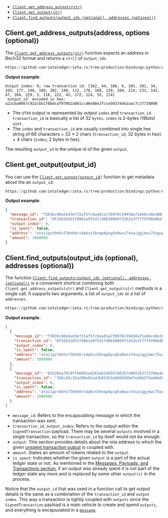 - [`Client.get_address_outputs(str)`](#clientget_address_outputsaddress-options-optionall)
- [`Client.get_output(str)`](#clientget_outputoutput_id)
- [`Client.find_outputs(output_ids (optional), addresses (optional))`](#clientfind_outputsoutput_ids-optional-addresses-optional)

## Client.get_address_outputs(address, options (optional))

The [`Client.get_address_outputs(str)`](./../api_reference.md#get_address_outputsaddress-options-optional-listutxoinput) function expects an address in Bech32 format and returns a `str[]` of
`output_ids`.


```python reference
https://github.com/iotaledger/iota.rs/tree/production/bindings/python/examples/05a_get_address_outputs.py
```

**Output example**:

```plaintext
Output index: 0; raw transaction id: [162, 44, 186, 6, 103, 201, 34, 203, 177, 248, 189, 202, 249, 112, 178, 168, 129, 204, 214, 232, 142, 47, 204, 229, 3, 116, 222, 42, 172, 124, 55, 114]
`output_id` encoded in hex: a22cba0667c922cbb1f8bdcaf970b2a881ccd6e88e2fcce50374de2aac7c37720000
```

- The `UTXO` output is represented by output `index` and `transaction_id`. `transaction_id` is basically a list of 32
  `bytes`. `index` is 2-bytes (16bits) `uint`.
- The `index` and `transaction_id` are usually combined into single hex string of 68 characters = 32 \* 2 chars
  (`transaction_id`; 32 bytes in hex) + 4 chars (`index`; 2 bytes in hex).

The resulting `output_id` is the unique id of the given `output`.

## Client.get_output(output_id)

You can use the [`Client.get_output(output_id)`](./../api_reference.md#get_outputoutput_id-outputresponse) function to get metadata about the an `output_id`:

```python reference
https://github.com/iotaledger/iota.rs/tree/production/bindings/python/examples/05b_get_output.py
```

**Output example**:

```json
{
  "message_id": "f303bc90a5ed3ef15af5fc6aa81a739978c59458a71e68ce8e380f1f534da1e6",
  "transaction_id": "0f2d5d2651f8061a9f5417d0658009f32b2e3f77f9706b0be3b4b3f466171f36",
  "output_index": 0,
  "is_spent": false,
  "address": "atoi1qzt0nhsf38nh6rs4p6zs5knqp6psgha9wsv74uajqgjmwc75ugupx3y7x0r",
  "amount": 1000000
}
```

## Client.find_outputs(output_ids (optional), addresses (optional))

The function [`Client.find_outputs(output_ids (optional), addresses (optional))`](./../api_reference.md#find_outputsoutput_ids-optional-addresses-optional-listoutputresponse) is a convenient shortcut combining both
`Client.get_address_outputs(str)` and `Client.get_output(str)` methods in a single call. It supports two arguments, a
list of `output_ids` or a list of `addresses`.

```python reference
https://github.com/iotaledger/iota.rs/tree/production/bindings/python/examples/05c_find_outputs.py
```

**Output example**:

```json
[
  {
    "message_id": "f303bc90a5ed3ef15af5fc6aa81a739978c59458a71e68ce8e380f1f534da1e6",
    "transaction_id": "0f2d5d2651f8061a9f5417d0658009f32b2e3f77f9706b0be3b4b3f466171f36",
    "output_index": 0,
    "is_spent": false,
    "address": "atoi1qzt0nhsf38nh6rs4p6zs5knqp6psgha9wsv74uajqgjmwc75ugupx3y7x0r",
    "amount": 1000000
  },
  {
    "message_id": "825266a79c0ffb6001ed263eb150357863b7d0052627c5766e8ef5acd6fed533",
    "transaction_id": "768c20c15a290e02a43b83263a98501b9d7eb0b57da40a9247289c672de63ea6",
    "output_index": 0,
    "is_spent": false,
    "address": "atoi1qzt0nhsf38nh6rs4p6zs5knqp6psgha9wsv74uajqgjmwc75ugupx3y7x0r",
    "amount": 1000000
  }
]
```

- `message_id`: Refers to the encapsulating message in which the transaction was sent.
- `transaction_id`, `output_index`: Refers to the output within the `SignedTransaction` payload. There may be several
  `outputs` involved in a single transaction, so the `transaction_id` by itself would not be enough.
- `output`: This section provides details about the iota address to which the given
  [unspent transaction output](../../../explanations/messages_payloads_and_transactions.md#unspent-transaction-output-utxo)
  is coupled with.
- `amount`: States an amount of tokens related to the `output`.
- `is_spent`: Indicates whether the given `output` is a part of the actual ledger state or not. As mentioned in the
  [Messages, Payloads, and Transactions section](../../../explanations/messages_payloads_and_transactions.md#unspent-transaction-output-utxo),
  if an output was already spent it is not part of the ledger state any more and is replaced by some other `output(s)`
  in the process.

Notice that the `output_id` that was used in a function call to get output details is the same as a combination of the
`transaction_id` and `output index`. This way a transaction is tightly coupled with `outputs` since the
`SignedTransaction` payload is a main vehicle to create and spend `outputs`, and everything is encapsulated in a
[`message`](../../../explanations/messages_payloads_and_transactions.md#messages).
